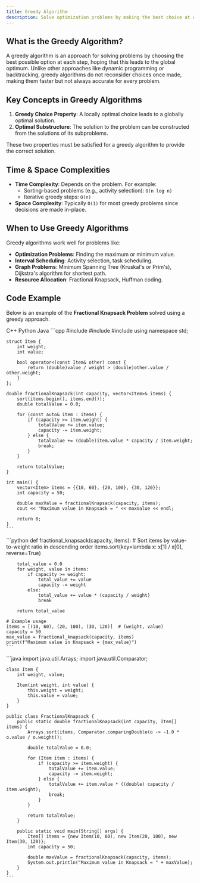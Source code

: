 ```yaml
---
title: Greedy Algorithm
description: Solve optimization problems by making the best choice at each step.
---
```


## What is the Greedy Algorithm?

A greedy algorithm is an approach for solving problems by choosing the best possible option at each step, hoping that this leads to the global optimum. Unlike other approaches like dynamic programming or backtracking, greedy algorithms do not reconsider choices once made, making them faster but not always accurate for every problem.

## Key Concepts in Greedy Algorithms

1. **Greedy Choice Property**: A locally optimal choice leads to a globally optimal solution.
2. **Optimal Substructure**: The solution to the problem can be constructed from the solutions of its subproblems.

These two properties must be satisfied for a greedy algorithm to provide the correct solution.

## Time & Space Complexities

- **Time Complexity**: Depends on the problem. For example:
  - Sorting-based problems (e.g., activity selection): `O(n log n)`
  - Iterative greedy steps: `O(n)`
- **Space Complexity**: Typically `O(1)` for most greedy problems since decisions are made in-place.

## When to Use Greedy Algorithms

Greedy algorithms work well for problems like:

- **Optimization Problems**: Finding the maximum or minimum value.
- **Interval Scheduling**: Activity selection, task scheduling.
- **Graph Problems**: Minimum Spanning Tree (Kruskal's or Prim's), Dijkstra's algorithm for shortest path.
- **Resource Allocation**: Fractional Knapsack, Huffman coding.

## Code Example

Below is an example of the **Fractional Knapsack Problem** solved using a greedy approach.

<Tabs defaultValue="python" className="pt-5 pb-1">
  <TabsList>
    <TabsTrigger value="cpp">C++</TabsTrigger>
    <TabsTrigger value="python">Python</TabsTrigger>
    <TabsTrigger value="java">Java</TabsTrigger>
  </TabsList>

  <TabsContent value="cpp">
    ```cpp
    #include <iostream>
    #include <vector>
    #include <algorithm>
    using namespace std;

    struct Item {
        int weight;
        int value;

        bool operator<(const Item& other) const {
            return (double)value / weight > (double)other.value / other.weight;
        }
    };

    double fractionalKnapsack(int capacity, vector<Item>& items) {
        sort(items.begin(), items.end());
        double totalValue = 0.0;

        for (const auto& item : items) {
            if (capacity >= item.weight) {
                totalValue += item.value;
                capacity -= item.weight;
            } else {
                totalValue += (double)item.value * capacity / item.weight;
                break;
            }
        }

        return totalValue;
    }

    int main() {
        vector<Item> items = {{10, 60}, {20, 100}, {30, 120}};
        int capacity = 50;

        double maxValue = fractionalKnapsack(capacity, items);
        cout << "Maximum value in Knapsack = " << maxValue << endl;

        return 0;
    }
    ```
  </TabsContent>

  <TabsContent value="python">
    ```python
    def fractional_knapsack(capacity, items):
        # Sort items by value-to-weight ratio in descending order
        items.sort(key=lambda x: x[1] / x[0], reverse=True)

        total_value = 0.0
        for weight, value in items:
            if capacity >= weight:
                total_value += value
                capacity -= weight
            else:
                total_value += value * (capacity / weight)
                break

        return total_value

    # Example usage
    items = [(10, 60), (20, 100), (30, 120)]  # (weight, value)
    capacity = 50
    max_value = fractional_knapsack(capacity, items)
    print(f"Maximum value in Knapsack = {max_value}")
    ```
  </TabsContent>

  <TabsContent value="java">
    ```java
    import java.util.Arrays;
    import java.util.Comparator;

    class Item {
        int weight, value;

        Item(int weight, int value) {
            this.weight = weight;
            this.value = value;
        }
    }

    public class FractionalKnapsack {
        public static double fractionalKnapsack(int capacity, Item[] items) {
            Arrays.sort(items, Comparator.comparingDouble(o -> -1.0 * o.value / o.weight));

            double totalValue = 0.0;

            for (Item item : items) {
                if (capacity >= item.weight) {
                    totalValue += item.value;
                    capacity -= item.weight;
                } else {
                    totalValue += item.value * ((double) capacity / item.weight);
                    break;
                }
            }

            return totalValue;
        }

        public static void main(String[] args) {
            Item[] items = {new Item(10, 60), new Item(20, 100), new Item(30, 120)};
            int capacity = 50;

            double maxValue = fractionalKnapsack(capacity, items);
            System.out.println("Maximum value in Knapsack = " + maxValue);
        }
    }
    ```
  </TabsContent>
</Tabs>
